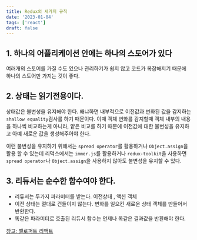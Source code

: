 ```yaml
---
title: Redux의 세가지 규칙
date: '2023-01-04'
tags: ['react']
draft: false
---
```


## 1. 하나의 어플리케이션 안에는 하나의 스토어가 있다

여러개의 스토어를 가질 수도 있으나 관리하기가 쉽지 않고 코드가 복잡해지기 때문에 하나의 스토어만 가지는 것이 좋다.

## 2. 상태는 읽기전용이다.

상태값은 불변성을 유지해야 한다. 왜냐하면 내부적으로 이전값과 변화된 값을 감지하는 `shallow equality`검사를 하기 때문이다. 이때 객체 변화를 감지할때 객체 내부의 내용을 하나씩 비교하는게 아니라, 얕은 비교를 하기 때문에 이전값에 대한 불변성을 유지하고 아예 새로운 값을 생성해주어야 한다.

이런 불변성을 유지하기 위해서는 `spread operator`를 활용하거나 `Object.assign`을 활용 할 수 있는데 리덕스에서는 `immer.js`를 활용하거나 `redux-toolkit`을 사용하면 `spread operator`나 `Object.assign`을 사용하지 않아도 불변성을 유지할 수 있다.

## 3. 리듀서는 순수한 함수여야 한다.

- 리듀서는 두가지 파라미터를 받는다. 이전상태 , 액션 객체
- 이전 상태는 절대로 건들이지 않는다. 변화를 일으킨 새로운 상태 객체를 만들어서 반환한다.
- 똑같은 파라미터로 호출된 리듀서 함수는 언제나 똑같은 결과값을 반환해야 한다.

[참고: 벨로퍼트 리액트](https://react.vlpt.us/redux/02-rules.html)
